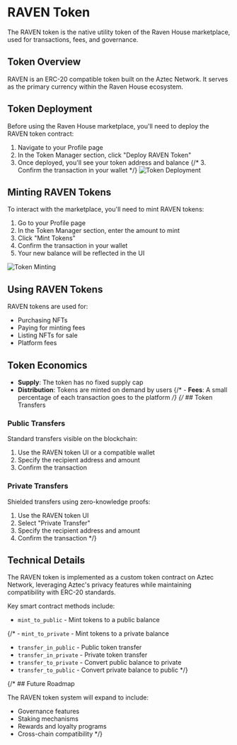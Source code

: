 # RAVEN Token

The RAVEN token is the native utility token of the Raven House marketplace, used for transactions, fees, and governance.

## Token Overview

RAVEN is an ERC-20 compatible token built on the Aztec Network. It serves as the primary currency within the Raven House ecosystem.

## Token Deployment

Before using the Raven House marketplace, you'll need to deploy the RAVEN token contract:

1. Navigate to your Profile page
2. In the Token Manager section, click "Deploy RAVEN Token"
3. Once deployed, you'll see your token address and balance
{/* 3. Confirm the transaction in your wallet */}
![Token Deployment](/img/docs/token-deployment.png)

## Minting RAVEN Tokens

To interact with the marketplace, you'll need to mint RAVEN tokens:

1. Go to your Profile page
2. In the Token Manager section, enter the amount to mint
3. Click "Mint Tokens"
4. Confirm the transaction in your wallet
5. Your new balance will be reflected in the UI

![Token Minting](/img/docs/token-minting.png)

## Using RAVEN Tokens

RAVEN tokens are used for:

- Purchasing NFTs
- Paying for minting fees
- Listing NFTs for sale
- Platform fees

## Token Economics

- **Supply**: The token has no fixed supply cap
- **Distribution**: Tokens are minted on demand by users
{/* - **Fees**: A small percentage of each transaction goes to the platform */}
{/* ## Token Transfers

### Public Transfers

Standard transfers visible on the blockchain:

1. Use the RAVEN token UI or a compatible wallet
2. Specify the recipient address and amount
3. Confirm the transaction

### Private Transfers

Shielded transfers using zero-knowledge proofs:

1. Use the RAVEN token UI
2. Select "Private Transfer"
3. Specify the recipient address and amount
4. Confirm the transaction */}

## Technical Details

The RAVEN token is implemented as a custom token contract on Aztec Network, leveraging Aztec's privacy features while maintaining compatibility with ERC-20 standards.

Key smart contract methods include:
- `mint_to_public` - Mint tokens to a public balance

{/* - `mint_to_private` - Mint tokens to a private balance
- `transfer_in_public` - Public token transfer
- `transfer_in_private` - Private token transfer
- `transfer_to_private` - Convert public balance to private
- `transfer_to_public` - Convert private balance to public */}

{/* ## Future Roadmap

The RAVEN token system will expand to include:

- Governance features
- Staking mechanisms
- Rewards and loyalty programs
- Cross-chain compatibility */}